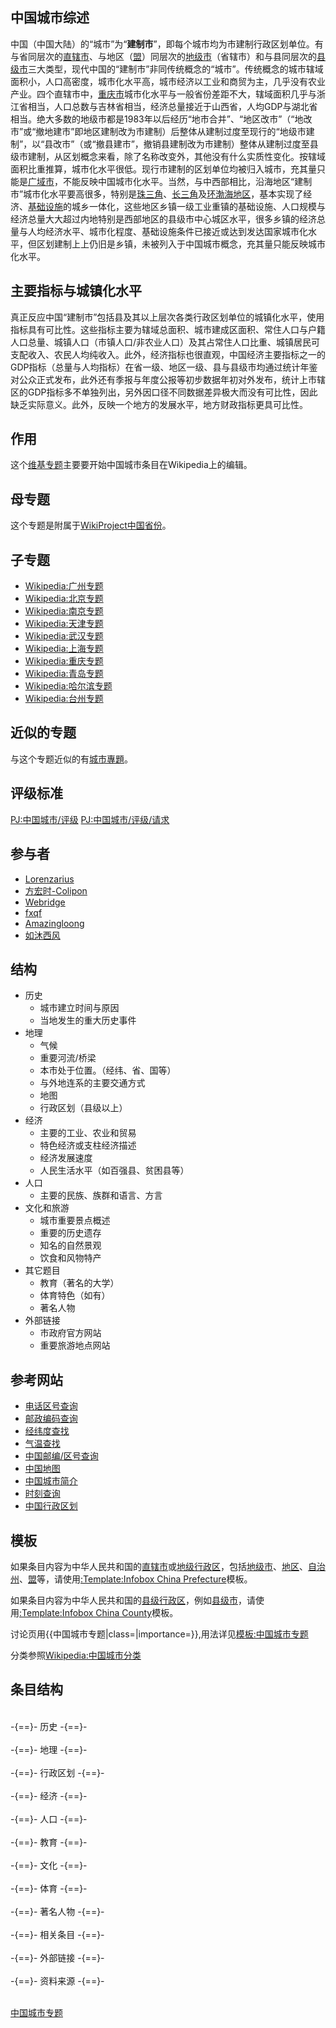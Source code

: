 {{维基专题状态|semi-active}}

==中国城市综述==
中国（中国大陆）的“城市”为“'''建制市'''”，即每个城市均为市建制行政区划单位。有与省同层次的[[直辖市|直辖市]]、与地区（[[盟|盟]]）同层次的[[地级市|地级市]]（省辖市）和与县同层次的[[县级市|县级市]]三大类型，现代中国的“建制市”非同传统概念的“城市”。传统概念的城市辖域面积小，人口高密度，城市化水平高，城市经济以工业和商贸为主，几乎没有农业产业。四个直辖市中，[[重庆市|重庆市]]城市化水平与一般省份差距不大，辖域面积几乎与浙江省相当，人口总数与吉林省相当，经济总量接近于山西省，人均GDP与湖北省相当。绝大多数的地级市都是1983年以后经历“地市合并”、“地区改市”（“地改市”或“撤地建市”即地区建制改为市建制）后整体从建制过度至现行的“地级市建制”，以“县改市”（或“撤县建市”，撤销县建制改为市建制）整体从建制过度至县级市建制，从区划概念来看，除了名称改变外，其他没有什么实质性变化。按辖域面积比重推算，城市化水平很低。现行市建制的区划单位均被归入城市，充其量只能是[[广域市|广域市]]，不能反映中国城市化水平。当然，与中西部相比，沿海地区“建制市”城市化水平要高很多，特别是[[珠江三角洲|珠三角]]、[[长江三角洲|长三角]]及[[环渤海经济圈|环渤海地区]]，基本实现了经济、[[基础设施|基础设施]]的城乡一体化，这些地区乡镇一级工业重镇的基础设施、人口规模与经济总量大大超过内地特别是西部地区的县级市中心城区水平，很多乡镇的经济总量与人均经济水平、城市化程度、基础设施条件已接近或达到发达国家城市化水平，但区划建制上上仍旧是乡镇，未被列入于中国城市概念，充其量只能反映城市化水平。

== 主要指标与城镇化水平 ==
真正反应中国“建制市”包括县及其以上层次各类行政区划单位的城镇化水平，使用指标具有可比性。这些指标主要为辖域总面积、城市建成区面积、常住人口与户籍人口总量、城镇人口（市镇人口/非农业人口）及其占常住人口比重、城镇居民可支配收入、农民人均纯收入。此外，经济指标也很直观，中国经济主要指标之一的GDP指标（总量与人均指标）在省一级、地区一级、县与县级市均通过统计年鉴对公众正式发布，此外还有季报与年度公报等初步数据年初对外发布，统计上市辖区的GDP指标多不单独列出，另外因口径不同数据差异极大而没有可比性，因此缺乏实际意义。此外，反映一个地方的发展水平，地方财政指标更具可比性。

== 作用 ==
这个[[Wikipedia:专题|维基专题]]主要要开始中国城市条目在Wikipedia上的编辑。

== 母专题 ==
这个专题是附属于[[Wikipedia:WikiProject中国省份|WikiProject中国省份]]。

== 子专题 ==
*[[Wikipedia:广州专题|Wikipedia:广州专题]]
*[[Wikipedia:北京专题|Wikipedia:北京专题]]
*[[Wikipedia:南京专题|Wikipedia:南京专题]]
*[[Wikipedia:天津专题|Wikipedia:天津专题]]
*[[Wikipedia:武汉专题|Wikipedia:武汉专题]]
*[[Wikipedia:上海专题|Wikipedia:上海专题]]
*[[Wikipedia:重庆专题|Wikipedia:重庆专题]]
*[[Wikipedia:青岛专题|Wikipedia:青岛专题]]
*[[Wikipedia:哈尔滨专题|Wikipedia:哈尔滨专题]]
*[[Wikipedia:台州专题|Wikipedia:台州专题]]

== 近似的专题 ==
与这个专题近似的有[[WikiProject:城市|城市專題]]。

== 评级标准 ==
[[PJ:中国城市/评级|PJ:中国城市/评级]]
[[PJ:中国城市/评级/请求|PJ:中国城市/评级/请求]]

== 参与者 ==
*[[User:Lorenzarius|Lorenzarius]]
*[[User:Colipon|方宏时-Colipon]]
*[[User:Webridge|Webridge]]
*[[User:fxqf|fxqf]]
*[[User:Amazingloong|Amazingloong]]
*[[User:如沐西风|如沐西风]]

== 结构 ==
* 历史
** 城市建立时间与原因
** 当地发生的重大历史事件
* 地理
** 气候
** 重要河流/桥梁
** 本市处于位置。（经纬、省、国等）
** 与外地连系的主要交通方式
** 地图
** 行政区划（县级以上）
* 经济
** 主要的工业、农业和贸易
** 特色经济或支柱经济描述
** 经济发展速度
** 人民生活水平（如百强县、贫困县等）
* 人口
** 主要的民族、族群和语言、方言
* 文化和旅游
** 城市重要景点概述
** 重要的历史遗存
** 知名的自然景观
** 饮食和风物特产
* 其它题目
** 教育（著名的大学）
** 体育特色（如有）
** 著名人物
* 外部链接
** 市政府官方网站
** 重要旅游地点网站

== 参考网站 ==
*[http://telecode.027.net/ 电话区号查询]
*[http://postcode.027.net/ 邮政编码查询]
*[http://www.astro.com/atlas 经纬度查找]
*[http://www.tallglass.com/projects/latitude/lat-temp-chart-v2.02.pdf 气温查找]
*[http://www.chinamap.com/xzqh/ 中国邮编/区号查询]
*[http://www.hua2.com/MAPWORLD/nicemap.htm 中国地图]
*[http://www.chinacity.net/ 中国城市简介]
*[http://www.k3.cn/ 时刻查询]
*[http://www.xzqh.org/quhua/index.htm 中国行政区划]

== 模板 ==
如果条目内容为中华人民共和国的[[直辖市|直辖市]]或[[地级行政区|地级行政区]]，包括[[地级市|地级市]]、[[地区行政公署|地区]]、[[自治州|自治州]]、[[盟|盟]]等，请使用[[:Template:Infobox_China_Prefecture|:Template:Infobox China Prefecture]]模板。

如果条目内容为中华人民共和国的[[县级行政区|县级行政区]]，例如[[县级市|县级市]]，请使用[[:Template:Infobox_China_County|:Template:Infobox China County]]模板。

讨论页用<nowiki>{{中国城市专题|class=|importance=}}</nowiki>,用法详见[[模板:中国城市专题|模板:中国城市专题]]

分类参照[[Wikipedia:中国城市分类|Wikipedia:中国城市分类]]

==条目结构==
<br>
-{==}- 历史 -{==}-
<br><br>
-{==}- 地理 -{==}-
<br><br>
-{==}- 行政区划 -{==}-
<br><br>
-{==}- 经济 -{==}-
<br><br>
-{==}- 人口 -{==}-
<br><br>
-{==}- 教育 -{==}-
<br><br>
-{==}- 文化 -{==}-
<br><br>
-{==}- 体育 -{==}-
<br><br>
-{==}- 著名人物 -{==}-
<br><br>
-{==}- 相关条目 -{==}-
<br><br>
-{==}- 外部链接 -{==}-
<br><br>
-{==}- 资料来源 -{==}-
<br><br>

{{WikiProject Footer}}
[[Category:中国城市专题|]]